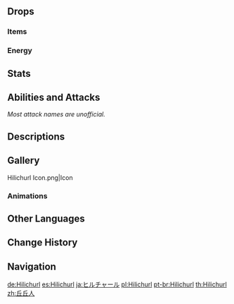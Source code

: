 {{About|the enemy|the enemy family|Hilichurls}}
{{Enemy Infobox
|image    = Enemy Hilichurl.png
|weakpoint = yes
|family   = Hilichurls
|type     = Common Enemies
}}
{{Enemy Intro|hidegroup=1}}

==Drops==
===Items===
{{Drops Table|type=Hilichurls}}

===Energy===
{{Energy Drops
|hp1   = 60
|p1    = 1
|hp2   = 0
|p2    = 1
}}

==Stats==
{{Enemy Stats|hp_ratio=1|atk_ratio=1.8|hp_type=1}}

==Abilities and Attacks==
''Most attack names are unofficial.''
{{Enemy Attacks
|name_1 = Punch
|desc_1 = Approaches and swings its fist at the player, dealing '''75% ATK''' as {{Color|Physical DMG}}.

|name_2 = Rock Throw
|desc_2 = Digs a small rock out of the ground and throws it at the player, dealing '''50% ATK''' as {{Color|Physical DMG}}.
}}

==Descriptions==
{{Description|The primitive wandering inhabitants of Teyvat's wildernesses.<br />They look very similar to humanity but seem to have lost both their intellect and spirituality. Their presence on the continent has been recorded for over a thousand years, and yet they have neither history nor civilization.<br />Since the pitch-black calamity from five hundred years ago, they have begun to spread in large numbers across the land. They are not very strong, and they lack organization, but they nonetheless bring sizable trouble to humans every once in a while.|[[Archive]]}}

==Gallery==
<gallery>
Hilichurl Icon.png|Icon
</gallery>

===Animations===
{{Preview
|file1    = Hilichurl Scavenge
|caption1 = Scavenging
|file2    = Hilichurl Worship
|caption2 = Worshipping, exclusive to [[Unknown Sanctuary]]
}}

==Other Languages==
{{Other Languages
|en      = Hilichurl
|zhs     = 丘丘人
|zhs_rm  = Qiūqiūrén
|zht     = 丘丘人
|zht_rm  = Qiūqiūrén
|zh_tl   = Hill Person
|ja      = ヒルチャール
|ja_rm   = Hiruchaaru
|ja_tl   = Hilichurl
|ko      = 츄츄족
|ko_rm   = Chyuchyu-jok
|ko_tl   = Hilichurl
|es      = Hilichurl
|fr      = Brutocollinus
|fr_tl   = Hilichurl
|ru      = Хиличурл
|ru_tl   = Hilichurl
|th      = Hilichurl
|vi      = Hilichurl
|de      = Hilichurl
|id      = Hilichurl
|pt      = Hilichurl
|tr      = Dağ Yabanisi
|tr_tl   = 
|it      = Hilichurl
}}

==Change History==
{{Change History|1.0}}

==Navigation==
{{Enemy Navbox|type=Common}}

[[de:Hilichurl]]
[[es:Hilichurl]]
[[ja:ヒルチャール]]
[[pl:Hilichurl]]
[[pt-br:Hilichurl]]
[[th:Hilichurl]]
[[zh:丘丘人]]